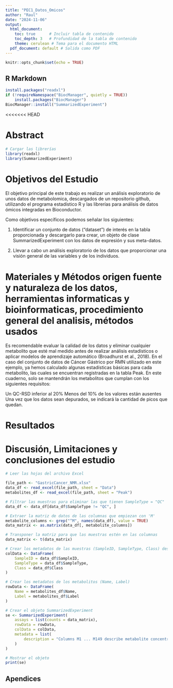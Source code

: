 ```yaml
---
title: "PEC1_Datos_Omicos"
author: "Raul"
date: "2024-11-06"
output: 
  html_document:
    toc: true      # Incluir tabla de contenido
    toc_depth: 3   # Profundidad de la tabla de contenido
    theme: cerulean # Tema para el documento HTML
  pdf_document: default # Salida como PDF
---
```


```r
knitr::opts_chunk$set(echo = TRUE)
```

## R Markdown


```r

install.packages("readxl")
if (!requireNamespace("BiocManager", quietly = TRUE))
    install.packages("BiocManager")
BiocManager::install("SummarizedExperiment")

```

<<<<<<< HEAD

# Abstract

```r

# Cargar las librerías
library(readxl)
library(SummarizedExperiment)

```

# Objetivos del Estudio

El objetivo principal de este trabajo es realizar un análisis exploratorio de unos datos de metabolomica, descargados de un repositorio github, utilizando el programa estadístico R y las librerías para análisis de datos ómicos integradas en Bioconductor.

Como objetivos específicos podemos señalar los siguientes:

1. Identificar un conjunto de datos (“dataset”) de interés en la tabla proporcionada y descargarlo para crear, un objeto de clase SummarizedExperiment con los datos de expresión y sus meta-datos.

2. Llevar a cabo un análisis exploratorio de los datos que proporcionar una visión general de las variables y de los individuos.

# Materiales y Métodos origen fuente y naturaleza de los datos, herramientas informaticas y bioinformaticas, procedimiento general del analisis, métodos usados

Es recomendable evaluar la calidad de los datos y eliminar cualquier metabolito que esté mal medido antes de realizar análisis estadísticos o aplicar modelos de aprendizaje automático (Broadhurst et al., 2018). En el caso del conjunto de datos de Cáncer Gástrico por RMN utilizado en este ejemplo, ya hemos calculado algunas estadísticas básicas para cada metabolito, las cuales se encuentran registradas en la tabla Peak. En este cuaderno, solo se mantendrán los metabolitos que cumplan con los siguientes requisitos:

Un QC-RSD inferior al 20%
Menos del 10% de los valores están ausentes
Una vez que los datos sean depurados, se indicará la cantidad de picos que quedan.

# Resultados

# Discusión, Limitaciones y conclusiones del estudio



```r

# Leer las hojas del archivo Excel

file_path <- "GastricCancer_NMR.xlsx"
data_df <- read_excel(file_path, sheet = "Data")
metabolites_df <- read_excel(file_path, sheet = "Peak")

```



```r
# Filtrar las muestras para eliminar las que tienen SampleType = "QC"
data_df <- data_df[data_df$SampleType != "QC", ]

```



```r
# Extraer la matriz de datos de las columnas que empiezan con 'M'
metabolite_columns <- grep("^M", names(data_df), value = TRUE)
data_matrix <- as.matrix(data_df[, metabolite_columns])
```




```r
# Transponer la matriz para que las muestras estén en las columnas
data_matrix <- t(data_matrix)
```



```r
# Crear los metadatos de las muestras (SampleID, SampleType, Class) después del filtrado
colData <- DataFrame(
    SampleID = data_df$SampleID,
    SampleType = data_df$SampleType,
    Class = data_df$Class
)
```


```r
# Crear los metadatos de los metabolitos (Name, Label)
rowData <- DataFrame(
    Name = metabolites_df$Name,
    Label = metabolites_df$Label
)
```



```r
# Crear el objeto SummarizedExperiment
se <- SummarizedExperiment(
    assays = list(counts = data_matrix),
    rowData = rowData,
    colData = colData,
    metadata = list(
        description = "Columns M1 ... M149 describe metabolite concentrations. Column SampleType indicates whether the sample was a pooled QC or a study sample. Column Class indicates the clinical outcome observed for that individual: GC = Gastric Cancer, BN = Benign Tumor, HE = Healthy Control."
    )
)
```


```r
# Mostrar el objeto
print(se)
```


## Apendices



